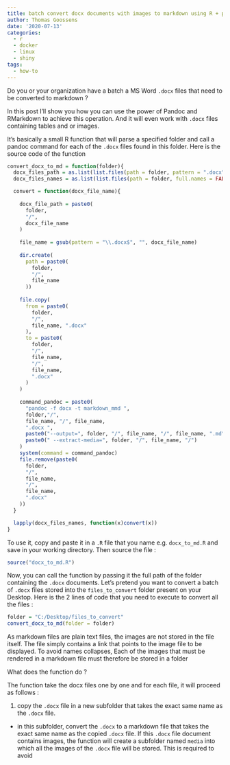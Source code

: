```yaml
---
title: batch convert docx documents with images to markdown using R + pandoc
author: Thomas Goossens
date: '2020-07-13'
categories:
  - r
  - docker
  - linux
  - shiny
tags:
  - how-to
---
```


Do you or your organization have a batch a MS Word `.docx` files that need to be converted to markdown ? 

In this post I'll show you how you can use the power of Pandoc and RMarkdown to achieve this operation. And it will even work with `.docx` files containing tables and or images.

It's basically a small R function that will parse a specified folder and call a pandoc command for each of the `.docx` files found in this folder. Here is the source code of the function

```r
convert_docx_to_md = function(folder){
  docx_files_path = as.list(list.files(path = folder, pattern = ".docx"))
  docx_files_names = as.list(list.files(path = folder, full.names = FALSE, pattern = ".docx"))

  convert = function(docx_file_name){
    
    docx_file_path = paste0(
      folder, 
      "/",
      docx_file_name
    )
    
    file_name = gsub(pattern = "\\.docx$", "", docx_file_name)
    
    dir.create(
      path = paste0(
        folder,
        "/",
        file_name
      ))
    
    file.copy(
      from = paste0(
        folder,
        "/",
        file_name, ".docx"
      ),
      to = paste0(
        folder,
        "/",
        file_name,
        "/",
        file_name,
        ".docx"
      )
    )
    
    command_pandoc = paste0(
      "pandoc -f docx -t markdown_mmd ",
      folder,"/",
      file_name, "/", file_name,
      ".docx ",
      paste0("--output=", folder, "/", file_name, "/", file_name, ".md"),
      paste0(" --extract-media=", folder, "/", file_name, "/")
    )
    system(command = command_pandoc)
    file.remove(paste0(
      folder,
      "/",
      file_name,
      "/",
      file_name,
      ".docx"
    ))
  }

  lapply(docx_files_names, function(x)convert(x))
}
```

To use it, copy and paste it in a `.R` file that you name e.g. `docx_to_md.R` and save in your working directory. Then source the file : 

```r
source("docx_to_md.R")
```

Now, you can call the function by passing it the full path of the folder containing the `.docx` documents. Let's pretend you want to convert a batch of `.docx` files stored into the `files_to_convert` folder present on your Desktop. Here is the 2 lines of code that you need to execute to convert all the files :

```r
folder = "C:/Desktop/files_to_convert"
convert_docx_to_md(folder = folder)
```

As markdown files are plain text files, the images are not stored in the file itself. The file simply contains a link that points to the image file to be displayed. To avoid names collapses, Each of the images that must be rendered in a markdown file must therefore be stored in a folder

What does the function do ? 

The function take the docx files one by one and for each file, it will proceed as follows : 

1. copy the `.docx` file in a new subfolder that takes the exact same name as the `.docx` file. 
* in this subfolder, convert the `.docx` to a markdown file that takes the exact same name as the copied `.docx` file. If this `.docx` file document contains images, the function will create a subfolder named `media` into which all the images of the `.docx` file will be stored. This is required to avoid 
